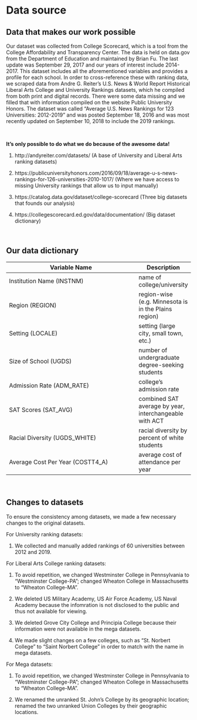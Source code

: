 # Data source

## Data that makes our work possible

Our dataset was collected from College Scorecard, which is a tool from the College Affordability and Transparency Center. The data is held on data.gov from the Department of Education and maintained by Brian Fu. The last update was September 29, 2017 and our years of interest include 2014-2017. This dataset includes all the aforementioned variables and provides a profile for each school. In order to cross-reference these with ranking data, we scraped data from Andre G. Reiter’s U.S. News & World Report Historical Liberal Arts College and University Rankings datasets, which he compiled from both print and digital records. There were some data missing and we filled that with information compiled on the website Public University Honors. The dataset was called “Average U.S. News Rankings for 123 Universities: 2012-2019” and was posted September 18, 2016 and was most recently updated on September 10, 2018 to include the 2019 rankings.

&nbsp;

**It's only possible to do what we do because of the awesome data!**

1. http://andyreiter.com/datasets/ (A base of University and Liberal Arts ranking datasets)

2. https://publicuniversityhonors.com/2016/09/18/average-u-s-news-rankings-for-126-universities-2010-1017/ (Where we have access to missing University rankings that allow us to input manually)

3. https://catalog.data.gov/dataset/college-scorecard (Three big datasets that founds our analysis)

4. https://collegescorecard.ed.gov/data/documentation/ (Big dataset dictionary)

&nbsp;

## Our data dictionary

Variable Name                     | Description
----------------------------------| -------------
Institution Name (INSTNM)         | name of college/university
Region (REGION)                   | region-wise (e.g. Minnesota is in the Plains region)
Setting (LOCALE)                  | setting (large city, small town, etc.)
Size of School (UGDS)             | number of undergraduate degree-seeking students
Admission Rate (ADM_RATE)         | college's admission rate
SAT Scores (SAT_AVG)              | combined SAT average by year, interchangeable with ACT
Racial Diversity (UGDS_WHITE)     | racial diversity by percent of white students
Average Cost Per Year (COSTT4_A)  | average cost of attendance per year

&nbsp;

## Changes to datasets

To ensure the consistency among datasets, we made a few necessary changes to the original datasets.
&nbsp;

For University ranking datasets:

1. We collected and manually added rankings of 60 universities between 2012 and 2019.
&nbsp;

For Liberal Arts College ranking datasets:

1. To avoid repetition, we changed Westminster College in Pennsylvania to "Westminster College-PA"; changed Wheaton College in Massachusetts to "Wheaton College-MA".

2. We deleted US Military Academy, US Air Force Academy, US Naval Academy because the infomration is not disclosed to the public and thus not available for viewing.

3. We deleted Grove City College and Principia College because their information were not available in the mega datasets.

4. We made slight changes on a few colleges, such as "St. Norbert College" to "Saint Norbert College" in order to match with the name in mega datasets.
&nbsp;

For Mega datasets:

1. To avoid repetition, we changed Westminster College in Pennsylvania to "Westminster College-PA"; changed Wheaton College in Massachusetts to "Wheaton College-MA".

2. We renamed the unranked St. John's College by its geographic location; renamed the two unranked Union Colleges by their geographic locations.

